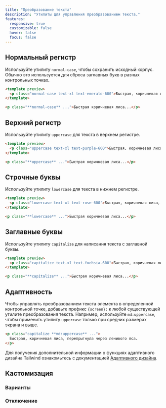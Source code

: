 ```yaml
---
title: "Преобразование текста"
description: "Утилиты для управления преобразованием текста."
features:
  responsive: true
  customizable: false
  hover: false
  focus: false
---
```




## Нормальный регистр

Используйте утилиту `normal-case`, чтобы сохранить исходный корпус. Обычно это используется для сброса заглавных букв в разных контрольных точках.

```html emerald
<template preview>
  <p class="normal-case text-xl text-emerald-600">Быстрая, коричневая лиса, перепрыгнула через ленивого пса.</p>
</template>

<p class="**normal-case** ...">Быстрая коричневая лиса...</p>
```

## Верхний регистр

Используйте утилиту `uppercase` для текста в верхнем регистре.

```html purple
<template preview>
  <p class="uppercase text-xl text-purple-600">Быстрая, коричневая лиса, перепрыгнула через ленивого пса.</p>
</template>

<p class="**uppercase** ...">Быстрая коричневая лиса...</p>
```

## Строчные буквы

Используйте утилиту `lowercase` для текста в нижнем регистре.

```html rose
<template preview>
  <p class="lowercase text-xl text-rose-600">Быстрая, коричневая лиса, перепрыгнула через ленивого пса.</p>
</template>

<p class="**lowercase** ...">Быстрая коричневая лиса...</p>
```

## Заглавные буквы

Используйте утилиту `capitalize` для написания текста с заглавной буквы.

```html fuchsia
<template preview>
  <p class="capitalize text-xl text-fuchsia-600">Быстрая, коричневая лиса, перепрыгнула через ленивого пса.</p>
</template>

<p class="**capitalize** ...">Быстрая коричневая лиса...</p>
```

## Адаптивность

Чтобы управлять преобразованием текста элемента в определенной контрольной точке, добавьте префикс `{screen}:` к любой существующей утилите преобразования текста. Например, используйте `md:uppercase`, чтобы применить утилиту `uppercase` только при средних размерах экрана и выше.

```html
<p class="capitalize **md:uppercase** ...">
  Быстрая, коричневая лиса, перепрыгнула через ленивого пса.
</p>
```

Для получения дополнительной информации о функциях адаптивного дизайна Tailwind ознакомьтесь с документацией [Адаптивного дизайна](/docs/responsive-design).

## Кастомизация

### Варианты

<Variants plugin="textTransform" name="text transformation" />

### Отключение

<Disabling plugin="textTransform" name="text transformation" />
